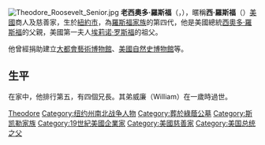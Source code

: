 {{Unreferenced|time=2021-10-28T02:23:18+00:00}}
{{noteTA
|G1=美國總統
|G2=PP
|1=zh-hans:西; zh-hant:狄;
}}
[[File:Theodore_Roosevelt_Senior.jpg|thumb]]
'''老西奧多·羅斯福'''（{{lang-en|Theodore Roosevelt, Sr.}}，{{bd|1831年|9月22日|1878年|2月9日|catIdx=Roosevelt, Theodore}}），暱稱'''西·羅斯福'''（{{lang|en|Thee Roosevelt}}）[[美國|美國]]商人及慈善家，生於[[紐約市|紐約市]]，為[[羅斯福家族|羅斯福家族]]的第四代，他是美國總統[[西奧多·羅斯福|西奧多·羅斯福]]的父親，美國第一夫人[[埃莉诺·罗斯福|埃莉诺·罗斯福]]的祖父。

他曾經捐助建立[[大都會藝術博物館|大都會藝術博物館]]、[[美國自然史博物館|美國自然史博物館]]等。

==生平==
在家中，他排行第五，有四個兄長。其弟威廉（William）在一歲時過世。

{{Authority control}}
{{DEFAULTSORT:Roosevelt, Theodore}}
[[Category:罗斯福家族|Theodore]]
[[Category:纽约州南北战争人物|Category:纽约州南北战争人物]]
[[Category:葬於綠蔭公墓|Category:葬於綠蔭公墓]]
[[Category:斯凯勒家族|Category:斯凯勒家族]]
[[Category:19世紀美國企業家|Category:19世紀美國企業家]]
[[Category:美國慈善家|Category:美國慈善家]]
[[Category:美国总统之父|Category:美国总统之父]]